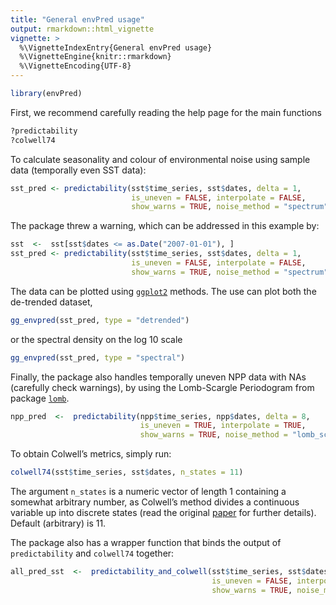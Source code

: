 ```yaml
---
title: "General envPred usage"
output: rmarkdown::html_vignette
vignette: >
  %\VignetteIndexEntry{General envPred usage}
  %\VignetteEngine{knitr::rmarkdown}
  %\VignetteEncoding{UTF-8}
---
```


```r
library(envPred)
```

First, we recommend carefully reading the help page for the main functions

```r
?predictability
?colwell74
```

To calculate seasonality and colour of environmental noise using sample data (temporally even SST data):

```r
sst_pred <- predictability(sst$time_series, sst$dates, delta = 1,
                           is_uneven = FALSE, interpolate = FALSE,
                           show_warns = TRUE, noise_method = "spectrum")
```

The package threw a warning, which can be addressed in this example by:

```r
sst  <-  sst[sst$dates <= as.Date("2007-01-01"), ]
sst_pred <- predictability(sst$time_series, sst$dates, delta = 1,
                           is_uneven = FALSE, interpolate = FALSE,
                           show_warns = TRUE, noise_method = "spectrum")
```

The data can be plotted using [`ggplot2`](https://ggplot2.tidyverse.org/) methods. The use can plot both the de-trended dataset,

```r
gg_envpred(sst_pred, type = "detrended")
```

or the spectral density on the log 10 scale

```r
gg_envpred(sst_pred, type = "spectral")
```

Finally, the package also handles temporally uneven NPP data
with NAs (carefully check warnings), by using the Lomb-Scargle Periodogram from package
[`lomb`](https://CRAN.R-project.org/package=lomb).

```r
npp_pred  <-  predictability(npp$time_series, npp$dates, delta = 8,
                             is_uneven = TRUE, interpolate = TRUE,
                             show_warns = TRUE, noise_method = "lomb_scargle")
```

To obtain Colwell's metrics, simply run:

```r
colwell74(sst$time_series, sst$dates, n_states = 11)
```

The argument `n_states` is a numeric vector of length 1 containing a somewhat arbitrary number, as Colwell's method divides a continuous variable up into discrete states (read the original [paper](http://onlinelibrary.wiley.com/doi/10.2307/1940366/) for further details). Default (arbitrary) is 11.

The package also has a wrapper function that binds the output of `predictability` and `colwell74` together:

```r
all_pred_sst  <-  predictability_and_colwell(sst$time_series, sst$dates, n_states = 11, delta = 1,
                                             is_uneven = FALSE, interpolate = FALSE,
                                             show_warns = TRUE, noise_method = "spectrum")
```
